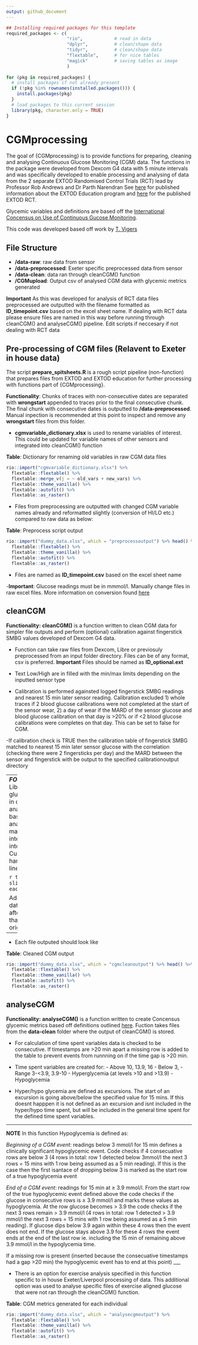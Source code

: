 ```yaml
---
output: github_document
---
```


<!-- README.md is generated from README.Rmd. Please edit that file -->

```r

## Installing required packages for this template
required_packages <- c(
                       "rio",            # read in data
                       "dplyr",          # clean/shape data
                       "tidyr",          # clean/shape data
                       "flextable",      # for nice tables
                       "magick"          # saving tables as image 
                       )
  
for (pkg in required_packages) {
  # install packages if not already present
  if (!pkg %in% rownames(installed.packages())) {
    install.packages(pkg)
  }
  # load packages to this current session 
  library(pkg, character.only = TRUE)
}

```

# CGMprocessing

<!-- badges: start -->
<!-- badges: end -->

The goal of {CGMprocessing} is to provide functions for preparing, cleaning and analysing Continuous Glucose Monitoring (CGM) data. The functions in the package were developed from  Dexcom G4 data with 5 minute intervals and was specifically developed to enable processing and analysing of data from the 2 separate EXTOD Randomised Control Trials (RCT) lead by Professor Rob Andrews and Dr Parth Narendran See [here](https://www.ncbi.nlm.nih.gov/pmc/articles/PMC7317834/) for published information about the EXTOD Education program and [here](https://www.ncbi.nlm.nih.gov/pmc/articles/PMC7317834/) for the published EXTOD RCT. 

Glycemic variables and definitions are based off the [International Concensus on Use of Continuous Gucose Monitoring](https://care.diabetesjournals.org/content/40/12/1631).

This code was developed based off work by [T. Vigers](https://journals.plos.org/plosone/article?id=10.1371/journal.pone.0216851)



## File Structure
- **/data-raw**: raw data from sensor
- **/data-preprocessed**: Exeter specific preprocessed data from sensor
- **/data-clean**: data ran through cleanCGM() function
- **/CGMupload**: Output csv of analysed CGM data with glycemic metrics generated

**Important** As this was developed for analysis of RCT data files preprocessed are outputted with the filename formatted as **ID_timepoint.csv** based on the excel sheet name. If dealing with RCT data please ensure files are named in this way before running through cleanCGM() and analyseCGM() pipeline. Edit scripts if neccesary if not dealing with RCT data 


## Pre-processing of CGM files (Relavent to Exeter in house data)

The script **prepare_spitsheets.R** is a rough script pipeline (non-function) that prepares files from EXTOD and EXTOD education for further processing with functions part of {CGMprocessing}. 

**Functionality**: Chunks of traces with non-consecutive dates are separated with **wrongstart** appended to traces prior to the final consecutive chunk. The final chunk with consecutive dates is outputted to **/data-preprocessed**. Manual inpection is recommended at this point to inspect and remove any **wrongstart** files from this folder.

- **cgmvariable_dictionary.xlsx** is used to rename variables of interest. This could be updated for variable names of other sensors and integrated into cleanCGM() function


**Table**: Dictionary for renaming old variables in raw CGM data files
```r
rio::import("cgmvariable_dictionary.xlsx") %>% 
  flextable::flextable() %>% 
  flextable::merge_v(j = ~ old_vars + new_vars) %>% 
  flextable::theme_vanilla() %>% 
  flextable::autofit() %>% 
  flextable::as_raster()

```
- Files from preprocessing are outputted with changed CGM variable names already and reformatted slightly (conversion of HI/LO etc.) compared to raw data as below:

**Table**: Preprocess script output
```r

rio::import("dummy_data.xlsx", which = "preprocessoutput") %>% head() %>%
  flextable::flextable() %>% 
  flextable::theme_vanilla() %>% 
  flextable::autofit() %>% 
  flextable::as_raster()

```

- Files are named as **ID_timepoint.csv** based on the excel sheet name

-**Important**: Glucose readings must be in mmmol/l. Manually change files in raw excel files. More information on conversion found [here](https://www.diabetes.co.uk/blood-sugar-converter.html)


## cleanCGM

**Functionality:** **cleanCGM()** is a function written to clean CGM data for simpler file outputs and perform (optional) calibration against fingerstick SMBG values developed of Dexcom G4 data. 

- Function can take raw files from Dexcom, Libre or previosuly preprocessed from an input folder directory. Files can be of any format, csv is preferred.
**Important** Files should be named as **ID_optional.ext**

- Text Low/High are in filled with the min/max limits depending on the inputted sensor type

- Calibration is performed againsted logged fingerstick SMBG readings and nearest 15 min later sensor reading. Calibration excluded 1) whole traces if 2 blood glucose calibrations were not completed at the start of the sensor wear, 2) a day of wear if the MARD of the sensor glucose and blood glucose calibration on that day is >20% or if <2 blood glucose calibrations were completes on that day. This can be set to false for CGM. 

-If calibration check is TRUE then the calibration table of fingerstick SMBG matched to nearest 15 min later sensor glucose with the correlation (checking there were 2 fingersticks per day) and the MARD between the sensor and fingerstick with be output to the specified calibrationoutput directory

---
**_FOR DEVELOPMENT_**
Libre sensors store glucose every 15 mins, in order for analyseCGM to work based consensus CGM analysis [here](https://care.diabetesjournals.org/content/40/12/1631) we must make the 15 min intervaltimeseries data into 5 min interval data. Currently cleanCGM() handles this with the line: 

```r
table<-slice(table,rep(1:n(), each = 3))
```

Adding dummy 5 min data by adding 2 rows after every original row that is the same as the original row._
---

- Each file outputed should look like 

**Table**: Cleaned CGM output
```r

rio::import("dummy_data.xlsx", which = "cgmcleanoutput") %>% head() %>%
  flextable::flextable() %>% 
  flextable::theme_vanilla() %>% 
  flextable::autofit() %>% 
  flextable::as_raster()

```


## analyseCGM

**Functionality:** **analyseCGM()** is a function written to create Concensus glycemic metrics based off definitions outlined [here](https://care.diabetesjournals.org/content/40/12/1631). Fuction takes files from the **data-clean** folder where the output of cleanCGM() is stored.

- For calculation of time spent variables data is checked to be consecutive. If timestamps are >20 min apart a missing row is added to the table to prevent events from runnning on if the time gap is >20 min.

- Time spent variables are created for: 
                - Above 10, 13.9, 16
                - Below 3, 
                - Range 3-<3.9, 3.9-10
                - Hyperglycemia (at levels >10 and >13.9)
                - Hypoglycemia

- Hyper/hypo glycemia are defined as excursions. The start of an excursion is going above/below the specified value for 15 mins. If this doesnt happpen it is not defined as an excursion and isnt included in the hyper/hypo time spent, but will be included in the general time spent for the defined time spent variables. 

___
**NOTE**
In this function Hypoglycemia is defined as: 

_Beginning of a CGM event_: readings below 3 mmol/l for 15 min defines a clinically significant hypoglycemic event. Code checks if 4 consecuative rows are below 3 (4 rows in total: row 1 detected below 3mmol/l the next 3 rows = 15 mins with 1 row being assumed as a 5 min reading). If this is the case then the first isantace of dropping below 3 is marked as the start row of a true hypoglycemia event

_End of a CGM event_: readings for 15 min at ≥ 3.9 mmol/l. From the start row of the true hypoglycemic event defined above the code checks if the glucose in consecutive rows is ≥ 3.9 mmol/l and marks these values as hypoglycemia. At the row glucose becomes > 3.9 the code checks if the next 3 rows remain > 3.9 mmol/l (4 rows in total: row 1 detected > 3.9 mmol/l the next 3 rows = 15 mins with 1 row being assumed as a 5 min reading). If glucose dips below 3.9 again within these 4 rows then the event does not end. If the glucose stays above 3.9 for these 4 rows the event ends at the end of the last row ie. including the 15 min of remaining above 3.9 mmol/l in the hypoglycemia time.     

If a missing row is present (inserted because the consecuative timestamps had a gap >20 min) the hypoglycemic event has to end at this point)
___

- There is an option for exercise analysis specified in this function specific to in house Exeter/Liverpool processing of data. This additional option was used to analyse specific files of exercise aligned glucose that were not ran through the cleanCGM() function.


**Table**: CGM metrics generated for each individual
```r

rio::import("dummy_data.xlsx", which = "analysecgmoutput") %>% 
  flextable::flextable() %>% 
  flextable::theme_vanilla() %>% 
  flextable::autofit() %>% 
  flextable::as_raster()

```
